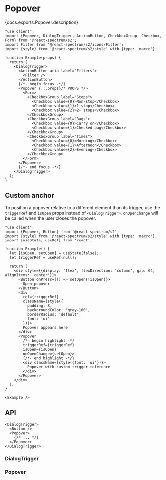 


# Popover

<PageDescription>{docs.exports.Popover.description}</PageDescription>

```tsx render docs={docs.exports.Popover} links={docs.links} props={['placement', 'size', 'offset', 'crossOffset', 'shouldFlip', 'hideArrow']} type="s2" initialProps={{size: 'S'}}
"use client";
import {Popover, DialogTrigger, ActionButton, CheckboxGroup, Checkbox, Form} from '@react-spectrum/s2';
import Filter from '@react-spectrum/s2/icons/Filter';
import {style} from '@react-spectrum/s2/style' with {type: 'macro'};

function Example(props) {
  return (
    <DialogTrigger>
      <ActionButton aria-label="Filters">
        <Filter />
      </ActionButton>
      {/*- begin focus -*/}
      <Popover {...props}/* PROPS */>
        <Form>
          <CheckboxGroup label="Stops">
            <Checkbox value={0}>Non-stop</Checkbox>
            <Checkbox value={1}>1 stop</Checkbox>
            <Checkbox value={2}>2+ stops</Checkbox>
          </CheckboxGroup>
          <CheckboxGroup label="Bags">
            <Checkbox value={0}>Carry on</Checkbox>
            <Checkbox value={1}>Checked bag</Checkbox>
          </CheckboxGroup>
          <CheckboxGroup label="Times">
            <Checkbox value={0}>Morning</Checkbox>
            <Checkbox value={1}>Afternoon</Checkbox>
            <Checkbox value={2}>Evening</Checkbox>
          </CheckboxGroup>
        </Form>
      </Popover>
      {/*- end focus -*/}
    </DialogTrigger>
  );
}
```

## Custom anchor

To position a popover relative to a different element than its trigger, use the `triggerRef` and `isOpen` props instead of `<DialogTrigger>`. `onOpenChange` will be called when the user closes the popover.

```tsx render
"use client";
import {Popover, Button} from '@react-spectrum/s2';
import {style} from '@react-spectrum/s2/style' with {type: 'macro'};
import {useState, useRef} from 'react';

function Example() {
  let [isOpen, setOpen] = useState(false);
  let triggerRef = useRef(null);

  return (
    <div style={{display: 'flex', flexDirection: 'column', gap: 64, alignItems: 'center'}}>
      <Button onPress={() => setOpen(!isOpen)}>
        Open popover
      </Button>
      <div 
        ref={triggerRef}
        className={style({
          padding: 8, 
          backgroundColor: 'gray-100', 
          borderRadius: 'default',
          font: 'ui'
        })}>
        Popover appears here
      </div>
      <Popover 
        /*- begin highlight -*/
        triggerRef={triggerRef}
        isOpen={isOpen}
        onOpenChange={setOpen}>
        {/*- end highlight -*/}
        <div className={style({font: 'ui'})}>
          Popover with custom trigger reference
        </div>
      </Popover>
    </div>
  );
}

<Example />
```

## API

```tsx links={{DialogTrigger: '#dialogtrigger', Button: 'Button.html', Popover: '#popover'}}
<DialogTrigger>
  <Button />
  <Popover>
    {/* ... */}
  </Popover>
</DialogTrigger>
```

### DialogTrigger

<PropTable component={docs.exports.DialogTrigger} links={docs.links} />

### Popover

<PropTable component={docs.exports.Popover} links={docs.links} />
